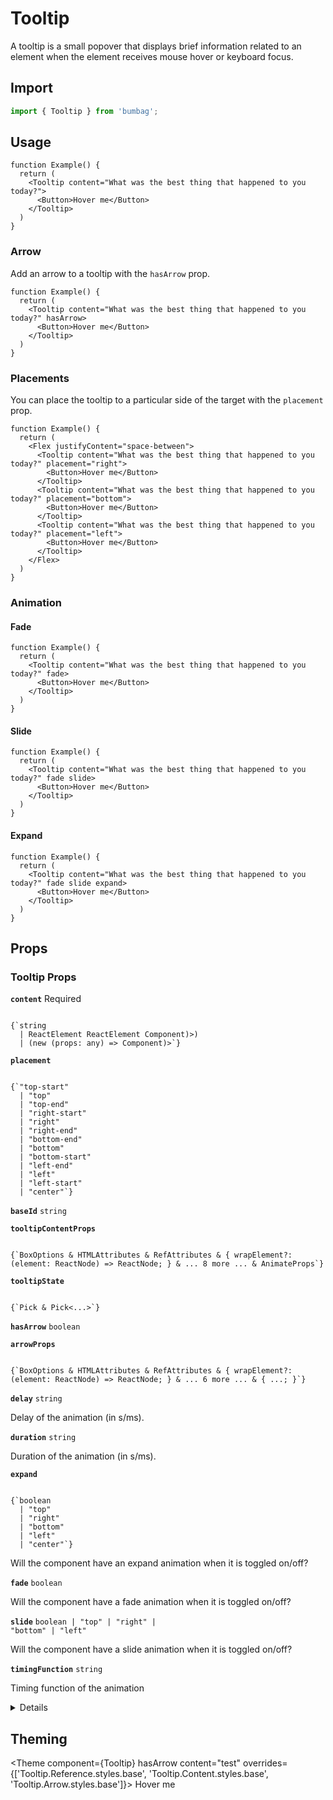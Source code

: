 
# Tooltip

A tooltip is a small popover that displays brief information related to an element when the element receives mouse hover or keyboard focus.

## Import

```jsx
import { Tooltip } from 'bumbag';
```

## Usage

```function-live
function Example() {
  return (
    <Tooltip content="What was the best thing that happened to you today?">
      <Button>Hover me</Button>
    </Tooltip>
  )
}
```

### Arrow

Add an arrow to a tooltip with the `hasArrow` prop.

```function-live
function Example() {
  return (
    <Tooltip content="What was the best thing that happened to you today?" hasArrow>
      <Button>Hover me</Button>
    </Tooltip>
  )
}
```

### Placements

You can place the tooltip to a particular side of the target with the `placement` prop.

```function-live
function Example() {
  return (
    <Flex justifyContent="space-between">
      <Tooltip content="What was the best thing that happened to you today?" placement="right">
        <Button>Hover me</Button>
      </Tooltip>
      <Tooltip content="What was the best thing that happened to you today?" placement="bottom">
        <Button>Hover me</Button>
      </Tooltip>
      <Tooltip content="What was the best thing that happened to you today?" placement="left">
        <Button>Hover me</Button>
      </Tooltip>
    </Flex>
  )
}
```

### Animation

#### Fade

```function-live
function Example() {
  return (
    <Tooltip content="What was the best thing that happened to you today?" fade>
      <Button>Hover me</Button>
    </Tooltip>
  )
}
```

#### Slide

```function-live
function Example() {
  return (
    <Tooltip content="What was the best thing that happened to you today?" fade slide>
      <Button>Hover me</Button>
    </Tooltip>
  )
}
```

#### Expand

```function-live
function Example() {
  return (
    <Tooltip content="What was the best thing that happened to you today?" fade slide expand>
      <Button>Hover me</Button>
    </Tooltip>
  )
}
```

## Props

### Tooltip Props

<!-- Automatically generated -->

**<Code fontSize="150" marginRight="major-1">content</Code>**  <Text marginLeft="major-1" fontSize="150" textTransform="uppercase" color="gray">Required</Text>

<Code isBlock palette="primary" fontSize="150" padding="minor-1" marginBottom="major-2">
{`string
  | ReactElement<any, string
  | ((props: any) => ReactElement<any, string
  | ...
  | (new (props: any) => Component<any, any, any>)>)
  | (new (props: any) => Component<any, any, any>)>`}
</Code>

<Divider marginTop="major-2" marginBottom="major-2" />

**<Code fontSize="150" marginRight="major-1">placement</Code>**  

<Code isBlock palette="primary" fontSize="150" padding="minor-1" marginBottom="major-2">
{`"top-start"
  | "top"
  | "top-end"
  | "right-start"
  | "right"
  | "right-end"
  | "bottom-end"
  | "bottom"
  | "bottom-start"
  | "left-end"
  | "left"
  | "left-start"
  | "center"`}
</Code>

<Divider marginTop="major-2" marginBottom="major-2" />

**<Code fontSize="150" marginRight="major-1">baseId</Code>** <Code fontSize="100" palette="primary">string</Code> 

<Divider marginTop="major-2" marginBottom="major-2" />

**<Code fontSize="150" marginRight="major-1">tooltipContentProps</Code>**  

<Code isBlock palette="primary" fontSize="150" padding="minor-1" marginBottom="major-2">
{`BoxOptions & HTMLAttributes<any> & RefAttributes<any> & { wrapElement?: (element: ReactNode) => ReactNode; } & ... 8 more ... & AnimateProps`}
</Code>

<Divider marginTop="major-2" marginBottom="major-2" />

**<Code fontSize="150" marginRight="major-1">tooltipState</Code>**  

<Code isBlock palette="primary" fontSize="150" padding="minor-1" marginBottom="major-2">
{`Pick<PopoverInitialState, "baseId"
  | "visible"
  | "animated"
  | "placement"
  | "unstable_fixed"
  | "unstable_flip"
  | "unstable_offset"
  | "gutter"
  | "unstable_preventOverflow"> & Pick<...>`}
</Code>

<Divider marginTop="major-2" marginBottom="major-2" />

**<Code fontSize="150" marginRight="major-1">hasArrow</Code>** <Code fontSize="100" palette="primary">boolean</Code> 

<Divider marginTop="major-2" marginBottom="major-2" />

**<Code fontSize="150" marginRight="major-1">arrowProps</Code>**  

<Code isBlock palette="primary" fontSize="150" padding="minor-1" marginBottom="major-2">
{`BoxOptions & HTMLAttributes<any> & RefAttributes<any> & { wrapElement?: (element: ReactNode) => ReactNode; } & ... 6 more ... & { ...; }`}
</Code>

<Divider marginTop="major-2" marginBottom="major-2" />

**<Code fontSize="150" marginRight="major-1">delay</Code>** <Code fontSize="100" palette="primary">string</Code> 

Delay of the animation (in s/ms).

<Divider marginTop="major-2" marginBottom="major-2" />

**<Code fontSize="150" marginRight="major-1">duration</Code>** <Code fontSize="100" palette="primary">string</Code> 

Duration of the animation (in s/ms).

<Divider marginTop="major-2" marginBottom="major-2" />

**<Code fontSize="150" marginRight="major-1">expand</Code>**  

<Code isBlock palette="primary" fontSize="150" padding="minor-1" marginBottom="major-2">
{`boolean
  | "top"
  | "right"
  | "bottom"
  | "left"
  | "center"`}
</Code>

Will the component have an expand animation when it is toggled on/off?

<Divider marginTop="major-2" marginBottom="major-2" />

**<Code fontSize="150" marginRight="major-1">fade</Code>** <Code fontSize="100" palette="primary">boolean</Code> 

Will the component have a fade animation when it is toggled on/off?

<Divider marginTop="major-2" marginBottom="major-2" />

**<Code fontSize="150" marginRight="major-1">slide</Code>** <Code fontSize="100" palette="primary">boolean | &#34;top&#34; | &#34;right&#34; | &#34;bottom&#34; | &#34;left&#34;</Code> 

Will the component have a slide animation when it is toggled on/off?

<Divider marginTop="major-2" marginBottom="major-2" />

**<Code fontSize="150" marginRight="major-1">timingFunction</Code>** <Code fontSize="100" palette="primary">string</Code> 

Timing function of the animation

<Divider marginTop="major-2" marginBottom="major-2" />

<details><Box use="summary" marginBottom="major-2">Inherits <strong><code>Box</code></strong> props</Box>

**<Code fontSize="150" marginRight="major-1">use</Code>**  

<Code isBlock palette="primary" fontSize="150" padding="minor-1" marginBottom="major-2">
{`string
  | (ComponentClass<any, any> & { useProps: any; })
  | (FunctionComponent<any> & { useProps: any; })`}
</Code>

<Divider marginTop="major-2" marginBottom="major-2" />

**<Code fontSize="150" marginRight="major-1">className</Code>** <Code fontSize="100" palette="primary">string</Code> 

<Divider marginTop="major-2" marginBottom="major-2" />

**<Code fontSize="150" marginRight="major-1">children</Code>**  

<Code isBlock palette="primary" fontSize="150" padding="minor-1" marginBottom="major-2">
{`string
  | number
  | boolean
  | {}
  | ReactElement<any, string
  | ((props: any) => ReactElement<any, string
  | ...
  | (new (props: any) => Component<any, any, any>)>)
  | (new (props: any) => Component<...>)>
  | ReactNodeArray
  | ReactPortal
  | ((props: BoxProps) => ReactNode)`}
</Code>

<Divider marginTop="major-2" marginBottom="major-2" />

**<Code fontSize="150" marginRight="major-1">alignX</Code>** <Code fontSize="100" palette="primary">&#34;right&#34; | &#34;left&#34; | &#34;center&#34;</Code> 

<Divider marginTop="major-2" marginBottom="major-2" />

**<Code fontSize="150" marginRight="major-1">alignY</Code>** <Code fontSize="100" palette="primary">&#34;top&#34; | &#34;bottom&#34; | &#34;center&#34;</Code> 

<Divider marginTop="major-2" marginBottom="major-2" />

**<Code fontSize="150" marginRight="major-1">altitude</Code>** <Code fontSize="100" palette="primary">string</Code> 

<Divider marginTop="major-2" marginBottom="major-2" />

**<Code fontSize="150" marginRight="major-1">variant</Code>** <Code fontSize="100" palette="primary">string</Code> 

<Divider marginTop="major-2" marginBottom="major-2" />

**<Code fontSize="150" marginRight="major-1">colorMode</Code>** <Code fontSize="100" palette="primary">string</Code> 

<Divider marginTop="major-2" marginBottom="major-2" />

**<Code fontSize="150" marginRight="major-1">disabled</Code>** <Code fontSize="100" palette="primary">boolean</Code> 

<Divider marginTop="major-2" marginBottom="major-2" />

**<Code fontSize="150" marginRight="major-1">overrides</Code>**  

<Code isBlock palette="primary" fontSize="150" padding="minor-1" marginBottom="major-2">
{`{
  useCSSVariables?: boolean;
  altitudes?: AltitudesThemeConfig;
  borders?: BordersThemeConfig;
  borderRadii?: BorderRadiiThemeConfig;
  ... 94 more ...;
  Template?: TemplateThemeConfig;
}`}
</Code>

<Divider marginTop="major-2" marginBottom="major-2" />

**<Code fontSize="150" marginRight="major-1">elementRef</Code>** <Code fontSize="100" palette="primary">((instance: any) =&#62; void) | RefObject&#60;any&#62;</Code> 

<Divider marginTop="major-2" marginBottom="major-2" />

**<Code fontSize="150" marginRight="major-1">themeKey</Code>** <Code fontSize="100" palette="primary">string</Code> 

<Divider marginTop="major-2" marginBottom="major-2" />

</details>
            

## Theming

<Theme component={Tooltip} hasArrow content="test" overrides={['Tooltip.Reference.styles.base', 'Tooltip.Content.styles.base', 'Tooltip.Arrow.styles.base']}>
  Hover me
</Theme>
